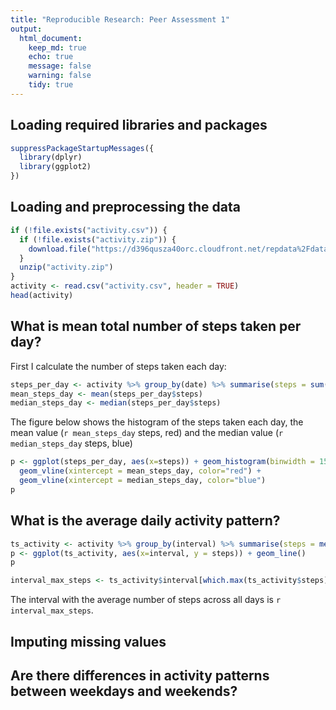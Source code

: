 ```yaml
---
title: "Reproducible Research: Peer Assessment 1"
output: 
  html_document:
    keep_md: true
    echo: true
    message: false
    warning: false
    tidy: true
---
```


## Loading required libraries and packages
```r
suppressPackageStartupMessages({
  library(dplyr)
  library(ggplot2)
})
```


## Loading and preprocessing the data
```r
if (!file.exists("activity.csv")) {
  if (!file.exists("activity.zip")) {
    download.file("https://d396qusza40orc.cloudfront.net/repdata%2Fdata%2Factivity.zip", "activity.zip", method = "libcurl")
  }
  unzip("activity.zip")
}
activity <- read.csv("activity.csv", header = TRUE)
head(activity)
```


## What is mean total number of steps taken per day?

First I calculate the number of steps taken each day:

```r
steps_per_day <- activity %>% group_by(date) %>% summarise(steps = sum(steps, na.rm = T))
mean_steps_day <- mean(steps_per_day$steps)
median_steps_day <- median(steps_per_day$steps)
```

The figure below shows the histogram of the steps taken each day, the mean value (`r mean_steps_day` steps, red) and the median value (`r median_steps_day` steps, blue)

```r
p <- ggplot(steps_per_day, aes(x=steps)) + geom_histogram(binwidth = 1500) +
  geom_vline(xintercept = mean_steps_day, color="red") +
  geom_vline(xintercept = median_steps_day, color="blue") 
p
```

## What is the average daily activity pattern?

```r
ts_activity <- activity %>% group_by(interval) %>% summarise(steps = mean(steps, na.rm=T))
p <- ggplot(ts_activity, aes(x=interval, y = steps)) + geom_line()
p
```

```r
interval_max_steps <- ts_activity$interval[which.max(ts_activity$steps)]
```

The interval with the average number of steps across all days is `r interval_max_steps`.

## Imputing missing values



## Are there differences in activity patterns between weekdays and weekends?
